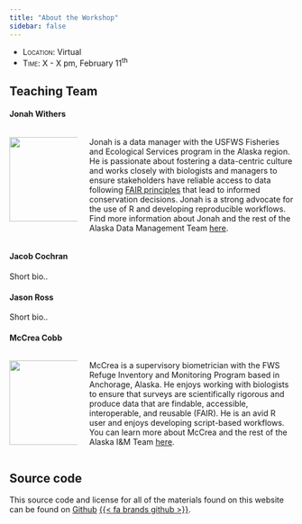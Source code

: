```yaml
---
title: "About the Workshop"
sidebar: false
---
```


- [Location:]{.smallcaps} Virtual
- [Time:]{.smallcaps} X - X pm, February 11^th^


## Teaching Team

#### Jonah Withers
 
::: columns
 
::: {.column width="25%"}
 
![](assets/images/Jonah_Boquet_20221006.jpg){fig-alt="Photo of Jonah Withers." width=150}
 
:::
 
::: {.column width="75%"}
 
Jonah is a data manager with the USFWS Fisheries and Ecological Services program in the Alaska region. He is passionate about fostering a data-centric culture and works closely with biologists and managers to ensure stakeholders have reliable access to data following [FAIR principles](https://www.go-fair.org/fair-principles/) that lead to informed conservation decisions. Jonah is a strong advocate for the use of R and developing reproducible workflows. Find more information about Jonah and the rest of the Alaska Data Management Team [here](https://doimspp.sharepoint.com/sites/fws-FF07S00000-data/SitePages/Alaska-Region-Data-Management.aspx).
 
:::
 
:::

#### Jacob Cochran

Short bio..

#### Jason Ross

Short bio..

#### McCrea Cobb

::: columns

::: {.column width="25%"}

![](assets/images/photo_placeholder.png){fig-alt="Photo of McCrea Cobb." width=150} 

:::

::: {.column width="75%"}

McCrea is a supervisory biometrician with the FWS Refuge Inventory and Monitoring Program based in Anchorage, Alaska. He enjoys working with biologists to ensure that surveys are scientifically rigorous and produce data that are findable, accessible, interoperable, and reusable (FAIR). He is an avid R user and enjoys developing script-based workflows. You can learn more about McCrea and the rest of the Alaska I&M Team [here](https://doimspp.sharepoint.com/sites/AlaskaInventoryandMonitoring2/SitePages/Home-Alaska-Inventory-and-Monitoring.aspx). 

:::

:::

## Source code

This source code and license for all of the materials found on this website can be found on [Github](https://github.com/USFWS/intro-to-quarto) [{{< fa brands github >}}](https://github.com/USFWS/intro-to-quarto).